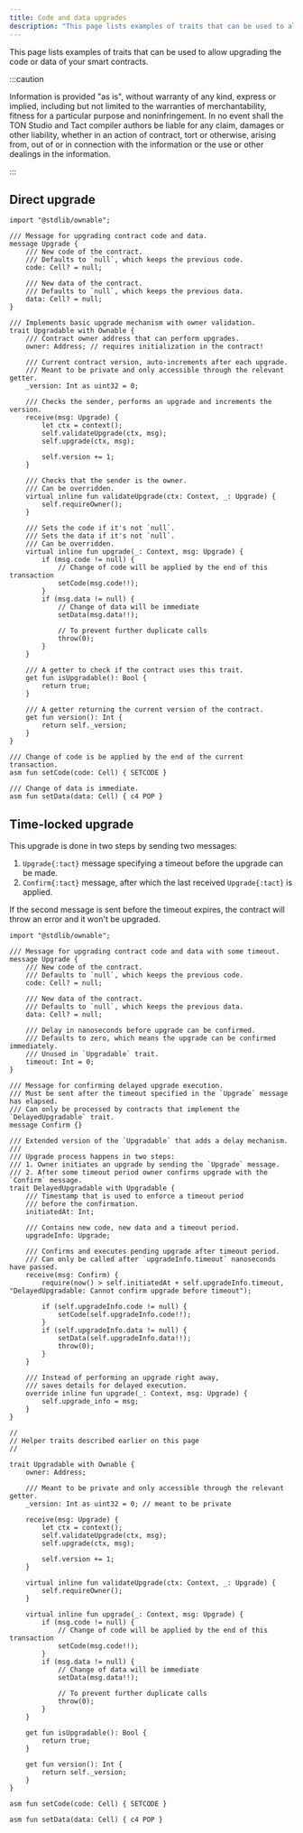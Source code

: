 ```yaml
---
title: Code and data upgrades
description: "This page lists examples of traits that can be used to allow upgrading the code or data of your smart contracts"
---
```


This page lists examples of traits that can be used to allow upgrading the code or data of your smart contracts.

:::caution

  Information is provided "as is", without warranty of any kind, express or implied, including but not limited to the warranties of merchantability, fitness for a particular purpose and noninfringement. In no event shall the TON Studio and Tact compiler authors be liable for any claim, damages or other liability, whether in an action of contract, tort or otherwise, arising from, out of or in connection with the information or the use or other dealings in the information.

:::

## Direct upgrade

```tact
import "@stdlib/ownable";

/// Message for upgrading contract code and data.
message Upgrade {
    /// New code of the contract.
    /// Defaults to `null`, which keeps the previous code.
    code: Cell? = null;

    /// New data of the contract.
    /// Defaults to `null`, which keeps the previous data.
    data: Cell? = null;
}

/// Implements basic upgrade mechanism with owner validation.
trait Upgradable with Ownable {
    /// Contract owner address that can perform upgrades.
    owner: Address; // requires initialization in the contract!

    /// Current contract version, auto-increments after each upgrade.
    /// Meant to be private and only accessible through the relevant getter.
    _version: Int as uint32 = 0;

    /// Checks the sender, performs an upgrade and increments the version.
    receive(msg: Upgrade) {
        let ctx = context();
        self.validateUpgrade(ctx, msg);
        self.upgrade(ctx, msg);

        self.version += 1;
    }

    /// Checks that the sender is the owner.
    /// Can be overridden.
    virtual inline fun validateUpgrade(ctx: Context, _: Upgrade) {
        self.requireOwner();
    }

    /// Sets the code if it's not `null`.
    /// Sets the data if it's not `null`.
    /// Can be overridden.
    virtual inline fun upgrade(_: Context, msg: Upgrade) {
        if (msg.code != null) {
            // Change of code will be applied by the end of this transaction
            setCode(msg.code!!);
        }
        if (msg.data != null) {
            // Change of data will be immediate
            setData(msg.data!!);

            // To prevent further duplicate calls
            throw(0);
        }
    }

    /// A getter to check if the contract uses this trait.
    get fun isUpgradable(): Bool {
        return true;
    }

    /// A getter returning the current version of the contract.
    get fun version(): Int {
        return self._version;
    }
}

/// Change of code is be applied by the end of the current transaction.
asm fun setCode(code: Cell) { SETCODE }

/// Change of data is immediate.
asm fun setData(data: Cell) { c4 POP }
```

## Time-locked upgrade

This upgrade is done in two steps by sending two messages:

1. `Upgrade{:tact}` message specifying a timeout before the upgrade can be made.
2. `Confirm{:tact}` message, after which the last received `Upgrade{:tact}` is applied.

If the second message is sent before the timeout expires, the contract will throw an error and it won't be upgraded.

```tact
import "@stdlib/ownable";

/// Message for upgrading contract code and data with some timeout.
message Upgrade {
    /// New code of the contract.
    /// Defaults to `null`, which keeps the previous code.
    code: Cell? = null;

    /// New data of the contract.
    /// Defaults to `null`, which keeps the previous data.
    data: Cell? = null;

    /// Delay in nanoseconds before upgrade can be confirmed.
    /// Defaults to zero, which means the upgrade can be confirmed immediately.
    /// Unused in `Upgradable` trait.
    timeout: Int = 0;
}

/// Message for confirming delayed upgrade execution.
/// Must be sent after the timeout specified in the `Upgrade` message has elapsed.
/// Can only be processed by contracts that implement the `DelayedUpgradable` trait.
message Confirm {}

/// Extended version of the `Upgradable` that adds a delay mechanism.
///
/// Upgrade process happens in two steps:
/// 1. Owner initiates an upgrade by sending the `Upgrade` message.
/// 2. After some timeout period owner confirms upgrade with the `Confirm` message.
trait DelayedUpgradable with Upgradable {
    /// Timestamp that is used to enforce a timeout period
    /// before the confirmation.
    initiatedAt: Int;

    /// Contains new code, new data and a timeout period.
    upgradeInfo: Upgrade;

    /// Confirms and executes pending upgrade after timeout period.
    /// Can only be called after `upgradeInfo.timeout` nanoseconds have passed.
    receive(msg: Confirm) {
        require(now() > self.initiatedAt + self.upgradeInfo.timeout, "DelayedUpgradable: Cannot confirm upgrade before timeout");

        if (self.upgradeInfo.code != null) {
            setCode(self.upgradeInfo.code!!);
        }
        if (self.upgradeInfo.data != null) {
            setData(self.upgradeInfo.data!!);
            throw(0);
        }
    }

    /// Instead of performing an upgrade right away,
    /// saves details for delayed execution.
    override inline fun upgrade(_: Context, msg: Upgrade) {
        self.upgrade_info = msg;
    }
}

//
// Helper traits described earlier on this page
//

trait Upgradable with Ownable {
    owner: Address;

    /// Meant to be private and only accessible through the relevant getter.
    _version: Int as uint32 = 0; // meant to be private

    receive(msg: Upgrade) {
        let ctx = context();
        self.validateUpgrade(ctx, msg);
        self.upgrade(ctx, msg);

        self.version += 1;
    }

    virtual inline fun validateUpgrade(ctx: Context, _: Upgrade) {
        self.requireOwner();
    }

    virtual inline fun upgrade(_: Context, msg: Upgrade) {
        if (msg.code != null) {
            // Change of code will be applied by the end of this transaction
            setCode(msg.code!!);
        }
        if (msg.data != null) {
            // Change of data will be immediate
            setData(msg.data!!);

            // To prevent further duplicate calls
            throw(0);
        }
    }

    get fun isUpgradable(): Bool {
        return true;
    }

    get fun version(): Int {
        return self._version;
    }
}

asm fun setCode(code: Cell) { SETCODE }

asm fun setData(data: Cell) { c4 POP }
```
